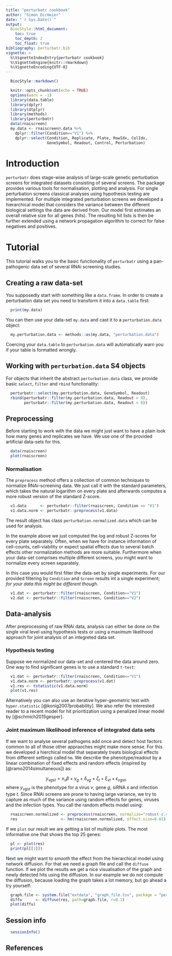 ```yaml
---
title: "perturbatr cookbook"
author: "Simon Dirmeier"
date: "`r Sys.Date()`"
output:
  BiocStyle::html_document:
    toc: true
    toc_depth: 2
    toc_float: true
bibliography: perturbatr.bib
vignette: >
  %\VignetteIndexEntry{perturbatr cookbook}
  %\VignetteEngine{knitr::rmarkdown}
  %\VignetteEncoding{UTF-8}
---
```

```r
  BiocStyle::markdown()
```

```r
  knitr::opts_chunk$set(echo = TRUE)
  options(warn = -1)
  library(data.table)
  library(dplyr)
  library(dtplyr)
  library(methods)
  library(perturbatr)
  data(rnaiscreen)
  my.data <- rnaiscreen@.data %>%
    dplyr::filter(Condition=="V1") %>%
    dplyr::select(Condition, Replicate, Plate, RowIdx, ColIdx,
                  GeneSymbol, Readout, Control, Perturbation)
```

# Introduction

`perturbatr` does stage-wise analysis of large-scale genetic perturbation screens for integrated datasets consisting of several screens. The package provides various tools for normalisation, plotting and analysis. For single perturbation screens classical analyses using hypothesis testing are implemented. For multiple integrated perturbation screens we developed a hierarchical model that considers the variance between the different biological settings the data are derived from. Our model first estimates an overall relative size for all genes (hits). The resulting hit lists is then be further extended using a network propagation algorithm to correct for false negatives and positives.

# Tutorial

This tutorial walks you to the basic functionality of `perturbatr` using a pan-pathogenic data set of several RNAi screening studies.

## Creating a raw data-set

You supposedly start with something like a `data.frame`. In order to create a
perturbation data set you need to transform it into a `data.table` first:

```r
  print(my.data)
```

You can then use your data-set `my.data` and cast it to a `perturbation.data` object:

```r
  my.perturbation.data <- methods::as(my.data, "perturbation.data")
```

Coercing your `data.table` to `perturbation.data` will automatically warn you if
your table is formatted wrongly.

## Working with `perturbation.data` S4 objects

For objects that inherit the abstract `perturbation.data` class, we provide basic
`select`, `filter` and `rbind` functionality:

```r
  perturbatr::select(my.perturbation.data, GeneSymbol, Readout)
  rbind(perturbatr::filter(my.perturbation.data, Readout > 0),
        perturbatr::filter(my.perturbation.data, Readout < 0))
```

## Preprocessing

Before starting to work with the data we might just want to have a plain look how many genes and replicates we have.
We use one of the provided artificial data-sets for this.

```r
  data(rnaiscreen)
  plot(rnaiscreen)
```

### Normalisation

The `preprocess` method offers a collection of common techniques to normalize
RNAi-screening data. We just call it with the standard parameters, which takes the natural
logarithm on every plate and afterwards computes a more robust version of the standard Z-score.

```r
  v1.data      <- perturbatr::filter(rnaiscreen, Condition == "V1")
  v1.data.norm <- perturbatr::preprocess(v1.data)
```

The result object has class `perturbation.normalized.data` which can be used for analysis.

In the example above we just computed the log and robust Z-scores for every
plate separately. Often, when we have for instance information of cell-counts,
cell-viability or expect spatial effects due to several batch effects other
normalization methods are more suitable. Furthermore when your data-set
comprises multiple different screens, you might want to normalize every screen
separately.

In this case you would first filter the data-set by single experiments. For our provided
filtering by `Condition` and `Screen` results int a single experiment;
*for your data this might be different though*.

```r
  v1.dat <- perturbatr::filter(rnaiscreen, Condition=="V1")
  v2.dat <- perturbatr::filter(rnaiscreen, Condition=="V2")
```

## Data-analysis

After preprocessing of raw RNAi data, analysis can either be done on the single
viral level using hypothesis tests or using a maximum
likelihood approach for joint analysis of an integreted data set.

### Hypothesis testing

Suppose we normalized our data-set and centered the data around zero. One way to find significant genes
is to use a standard `t-test`:

```r
  v1.dat <- perturbatr::filter(rnaiscreen, Condition=="V1")
  v1.data.norm <- perturbatr::preprocess(v1.dat)
  v1.res <- tstatistic(v1.data.norm)
  plot(v1.res)
```

Alternatively you can also use an iterative hyper-geometric test with `hyper.statistic` [@konig2007probability]. We also refer the interested reader to a recent model for hit prioritization using a penalized linear model by [@schmich2015gesper].

### Joint maximum likelihood inference of integrated data sets

If we want to analyse several pathogens add once and detect host factors common to all of those other appraoches might make more sense.
For this we developed a hierchical model that separately treats biological effects from different settings called `hm`.
We describe the phenotype/readout by a linear combination of fixed effects and random effects (inspired by [@ramo2014simultaneous]) as:

$$y_{vgst} = x_v \beta + \gamma_g  + \delta_{vg} + \zeta_t + \xi_{vt} + \epsilon_{vgst},$$
where $y_{vgst}$ is the phenotype for a virus $v$, gene $g$, siRNA $s$ and infection type $t$.
Since RNAi screens are prone to having large variance, we try to capture as much of the
variance using random effects for genes, viruses and the infection types. You call the
random effects model using:

```r
  rnaiscreen.normalized <- preprocess(rnaiscreen, normalize="robust-z.score")
  res                   <- hm(rnaiscreen.normalized, effect.size=0.01)
```

If we `plot` our result we are getting a list of multiple plots. The most informative one that shows the top 25 genes:

```r
  pl <- plot(res)
  print(pl[[1]])
```

Next we might want to *smooth* the effect from the hierarchical model using network diffusion. For that we need a graph file and call the `diffuse` function. If we plot the results we get a nice visualisation of the graph and newly detected hits using the diffusion. In our example we do not compute the diffusion, because loading the graph takes a lot memory, but go ahead a try yourself:


```r
  graph.file <- system.file("extdata", "graph_file.tsv", package = "perturbatr")
  diffu      <- diffuse(res, path=graph.file, r=0.1)
  plot(diffu)
```
## Session info

```r
  sessionInfo()
```

## References
